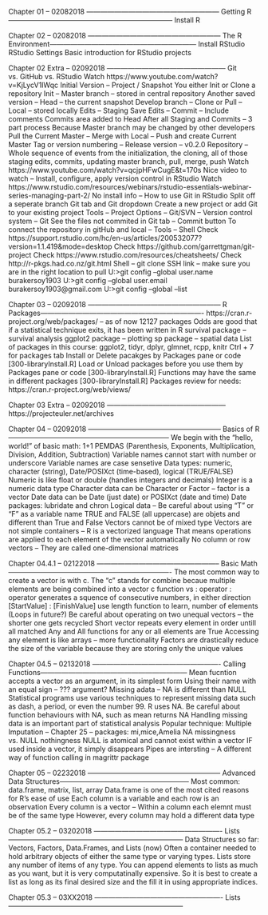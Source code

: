 Chapter 01 -- 02082018 ---------------------------------------------------------
Getting R-----------------------------------------------------------------------
Install R

Chapter 02 -- 02082018 ---------------------------------------------------------
The R Environment---------------------------------------------------------------
Install RStudio
RStudio Settings
Basic introduction for RStudio projects

Chapter 02 Extra -- 02092018 ---------------------------------------------------
Git vs. GitHub vs. RStudio
Watch https://www.youtube.com/watch?v=KjLycV1IWqc
Initial Version -- Project / Snapshot
You either Init or Clone a repository
Init -- Master branch -- stored in central repository
Another saved version -- Head -- the current snapshot
Develop branch -- Clone or Pull -- Local -- stored locally
Edits -- Staging
Save Edits -- Commit -- Include comments
Commits area added to Head
After all Staging and Commits -- 3 part process
Because Master branch may be changed by other developers
Pull the Current Master -- Merge with Local -- Push and create Current Master
Tag or version numbering -- Release version -- v0.2.0
Repository -- Whole sequence of events from the initialization, the cloning, all of those staging edits, commits, updating master branch, pull, merge, push
Watch https://www.youtube.com/watch?v=qcjpHFwCugE&t=170s
Nice video to watch -- Install, configure, apply version control in RStudio 
Watch https://www.rstudio.com/resources/webinars/rstudio-essentials-webinar-series-managing-part-2/
No install info -- How to use Git in RStudio
Split off a seperate branch
Git tab and Git dropdown
Create a new project or add Git to your existing project
Tools -- Project Options -- Git/SVN -- Version control system -- Git
See the files not commited in Git tab -- Commit button
To connect the repository in gitHub and local -- Tools -- Shell
Check https://support.rstudio.com/hc/en-us/articles/200532077?version=1.1.419&mode=desktop
Check https://github.com/garrettgman/git-project
Check https://www.rstudio.com/resources/cheatsheets/
Check http://r-pkgs.had.co.nz/git.html
Shell -- git clone SSH link -- make sure you are in the right location to pull
U:\>git config --global user.name burakersoy1903
U:\>git config --global user.email burakersoy1903@gmail.com
U:\>git config --global --list

Chapter 03 -- 02092018 ---------------------------------------------------------
R Packages----------------------------------------------------------------------
https://cran.r-project.org/web/packages/ -- as of now 12127 packages
Odds are good that if a statistical technique exits, it has been written in R
survival package -- survival analysis
ggplot2 package -- plotting
sp package -- spatial data
List of packages in this course: ggplot2, tidyr, dplyr, glmnet, rcpp, knitr
Ctrl + 7 for packages tab
Install or Delete pacakges by Packages pane or code [300-libraryInstall.R]
Load or Unload packages before you use them by Packages pane or code [300-libraryInstall.R]
Functions may have the same in different packages [300-libraryInstall.R]
Packages review for needs: https://cran.r-project.org/web/views/

Chapter 03 Extra -- 02092018 ---------------------------------------------------
https://projecteuler.net/archives

Chapter 04 -- 02092018 ---------------------------------------------------------
Basics of R---------------------------------------------------------------------
We begin with the "hello, world!" of basic math: 1+1 
PEMDAS (Parenthesis, Exponents, Multiplication, Division, Addition, Subtraction)
Variable names cannot start with number or underscore
Variable names are case sensetive
Data types: numeric, character (string), Date/POSIXct (time-based), logical (TRUE/FALSE)
Numeric is like float or double (handles integers and decimals)
Integer is a numeric data type
Character data can be Character or Factor -- factor is a vector
Date data can be Date (just date) or POSIXct (date and time)
Date packages: lubridate and chron
Logical data -- Be careful about using "T" or "F" as a variable name
TRUE and FALSE (all uppercase) are objets and different than True and False
Vectors cannot be of mixed type
Vectors are not simple containers -- R is a vectorized language
That means operations are applied to each element of the vector automatically
No column or row vectors -- They are called one-dimensional matrices

Chapter 04.4.1 -- 02122018 -----------------------------------------------------
Basic Math----------------------------------------------------------------------
The most common way to create a vector is with c. The "c" stands for combine becaue multiple elements are being combined into a vector
c function vs : operator
: operator generates a squence of consecutive numbers, in either direction
[StartValue] : [FinishValue]
use length function to learn, number of elements (Loops in future?)
Be careful about operating on two unequal vectors -- the shorter one gets recycled
Short vector repeats every element in order untill all matched
Any and All functions for any or all elements are True
Accessing any element is like arrays -- more functionality
Factors are drastically reduce the size of the variable because they are storing only the unique values

Chapter 04.5 -- 02132018 -------------------------------------------------------
Calling Functions---------------------------------------------------------------
Mean fucntion accepts a vector as an argument, in its simplest form
Using their name with an equal sign -- ??? argument?
Missing adata -- NA is different than NULL
Statistical programs use various techniques to represent missing data such as dash, a period, or even the number 99.
R uses NA.
Be careful about function behaviours with NA, such as mean returns NA
Handling missing data is an important part of statistical analysis
Popular technique: Multiple Imputation -- Chapter 25 -- packages: mi,mice,Amelia
NA missingness vs. NULL nothingness
NULL is atomical and cannot exist within a vector
IF used inside a vector, it simply disappears
Pipes are intersting -- A different way of function calling in magrittr package

Chapter 05 -- 02232018 ---------------------------------------------------------
Advanced Data Structures--------------------------------------------------------
Most common: data.frame, matrix, list, array
Data.frame is one of the most cited reasons for R's ease of use
Each column is a variable and each row is an observation
Every column is a vector -- Within a column each elemnt must be of the same type
However, every column may hold a different data type

Chapter 05.2 -- 03202018 -------------------------------------------------------
Lists---------------------------------------------------------------------------
Data Structures so far: Vectors, Factors, Data.Frames, and Lists (now)
Often a container needed to hold arbitrary objects of either the same type or varying types.
Lists store any number of items of any type.
You can append elements to lists as much as you want, but it is very computatinally expensive.
So it is best to create a list as long as its final desired size and the fill it in using appropriate indices.

Chapter 05.3 -- 03XX2018 -------------------------------------------------------
Lists---------------------------------------------------------------------------














































